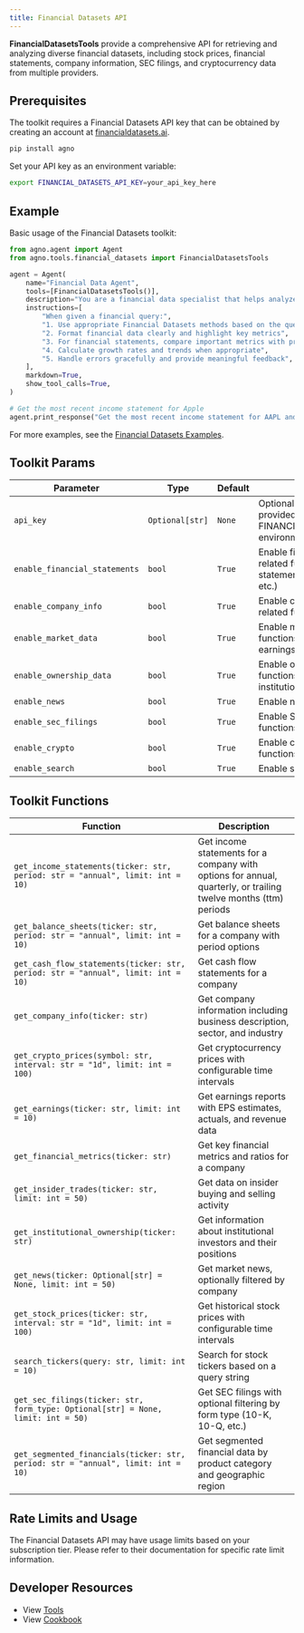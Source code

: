 ```yaml
---
title: Financial Datasets API
---
```


**FinancialDatasetsTools** provide a comprehensive API for retrieving and analyzing diverse financial datasets, including stock prices, financial statements, company information, SEC filings, and cryptocurrency data from multiple providers.

## Prerequisites

The toolkit requires a Financial Datasets API key that can be obtained by creating an account at [financialdatasets.ai](https://financialdatasets.ai).

```bash
pip install agno
```

Set your API key as an environment variable:

```bash
export FINANCIAL_DATASETS_API_KEY=your_api_key_here
```

## Example

Basic usage of the Financial Datasets toolkit:

```python
from agno.agent import Agent
from agno.tools.financial_datasets import FinancialDatasetsTools

agent = Agent(
    name="Financial Data Agent",
    tools=[FinancialDatasetsTools()],
    description="You are a financial data specialist that helps analyze financial information for stocks and cryptocurrencies.",
    instructions=[
        "When given a financial query:",
        "1. Use appropriate Financial Datasets methods based on the query type",
        "2. Format financial data clearly and highlight key metrics",
        "3. For financial statements, compare important metrics with previous periods when relevant",
        "4. Calculate growth rates and trends when appropriate",
        "5. Handle errors gracefully and provide meaningful feedback",
    ],
    markdown=True,
    show_tool_calls=True,
)

# Get the most recent income statement for Apple
agent.print_response("Get the most recent income statement for AAPL and highlight key metrics")
```

For more examples, see the [Financial Datasets Examples](/examples/concepts/tools/financial_datasets).

## Toolkit Params

| Parameter                     | Type            | Default | Description                                                                             |
| ----------------------------- | --------------- | ------- | --------------------------------------------------------------------------------------- |
| `api_key`                     | `Optional[str]` | `None`  | Optional API key. If not provided, uses FINANCIAL_DATASETS_API_KEY environment variable |
| `enable_financial_statements` | `bool`          | `True`  | Enable financial statement related functions (income statements, balance sheets, etc.)  |
| `enable_company_info`         | `bool`          | `True`  | Enable company information related functions                                            |
| `enable_market_data`          | `bool`          | `True`  | Enable market data related functions (stock prices, earnings, metrics)                  |
| `enable_ownership_data`       | `bool`          | `True`  | Enable ownership data related functions (insider trades, institutional ownership)       |
| `enable_news`                 | `bool`          | `True`  | Enable news related functions                                                           |
| `enable_sec_filings`          | `bool`          | `True`  | Enable SEC filings related functions                                                    |
| `enable_crypto`               | `bool`          | `True`  | Enable cryptocurrency related functions                                                 |
| `enable_search`               | `bool`          | `True`  | Enable search related functions                                                         |

## Toolkit Functions

| Function                                                                         | Description                                                                                                     |
| -------------------------------------------------------------------------------- | --------------------------------------------------------------------------------------------------------------- |
| `get_income_statements(ticker: str, period: str = "annual", limit: int = 10)`    | Get income statements for a company with options for annual, quarterly, or trailing twelve months (ttm) periods |
| `get_balance_sheets(ticker: str, period: str = "annual", limit: int = 10)`       | Get balance sheets for a company with period options                                                            |
| `get_cash_flow_statements(ticker: str, period: str = "annual", limit: int = 10)` | Get cash flow statements for a company                                                                          |
| `get_company_info(ticker: str)`                                                  | Get company information including business description, sector, and industry                                    |
| `get_crypto_prices(symbol: str, interval: str = "1d", limit: int = 100)`         | Get cryptocurrency prices with configurable time intervals                                                      |
| `get_earnings(ticker: str, limit: int = 10)`                                     | Get earnings reports with EPS estimates, actuals, and revenue data                                              |
| `get_financial_metrics(ticker: str)`                                             | Get key financial metrics and ratios for a company                                                              |
| `get_insider_trades(ticker: str, limit: int = 50)`                               | Get data on insider buying and selling activity                                                                 |
| `get_institutional_ownership(ticker: str)`                                       | Get information about institutional investors and their positions                                               |
| `get_news(ticker: Optional[str] = None, limit: int = 50)`                        | Get market news, optionally filtered by company                                                                 |
| `get_stock_prices(ticker: str, interval: str = "1d", limit: int = 100)`          | Get historical stock prices with configurable time intervals                                                    |
| `search_tickers(query: str, limit: int = 10)`                                    | Search for stock tickers based on a query string                                                                |
| `get_sec_filings(ticker: str, form_type: Optional[str] = None, limit: int = 50)` | Get SEC filings with optional filtering by form type (10-K, 10-Q, etc.)                                         |
| `get_segmented_financials(ticker: str, period: str = "annual", limit: int = 10)` | Get segmented financial data by product category and geographic region                                          |

## Rate Limits and Usage

The Financial Datasets API may have usage limits based on your subscription tier. Please refer to their documentation for specific rate limit information.

## Developer Resources

- View [Tools](https://github.com/agno-agi/agno/blob/main/libs/agno/agno/tools/financial_datasets.py)
- View [Cookbook](https://github.com/agno-agi/agno/blob/main/cookbook/tools/financial_datasets_tools.py)
